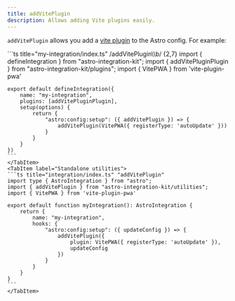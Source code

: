 ```yaml
---
title: addVitePlugin
description: Allows adding Vite plugins easily.
---
```


`addVitePlugin` allows you add a [vite plugin](https://vitejs.dev/guide/using-plugins)
to the Astro config. For example:

<Tabs>
    <TabItem label="Extended hooks">
    ```ts title="my-integration/index.ts" /addVitePlugin\\b/ {2,7}
    import { defineIntegration } from "astro-integration-kit";
    import { addVitePluginPlugin } from "astro-integration-kit/plugins";
    import { VitePWA } from 'vite-plugin-pwa'

    export default defineIntegration({
        name: "my-integration",
        plugins: [addVitePluginPlugin],
        setup(options) {
            return {
                "astro:config:setup": ({ addVitePlugin }) => {
                    addVitePlugin(VitePWA({ registerType: 'autoUpdate' }))
                }
            }
        }
    })
    ```
    </TabItem>
    <TabItem label="Standalone utilities">
    ```ts title="integration/index.ts" "addVitePlugin"
    import type { AstroIntegration } from "astro";
    import { addVitePlugin } from "astro-integration-kit/utilities";
    import { VitePWA } from 'vite-plugin-pwa'

    export default function myIntegration(): AstroIntegration {
        return {
            name: "my-integration",
            hooks: {
                "astro:config:setup": ({ updateConfig }) => {
                    addVitePlugin({
                        plugin: VitePWA({ registerType: 'autoUpdate' }),
                        updateConfig
                    })
                }
            }
        }
    }
    ```
    </TabItem>
</Tabs>
